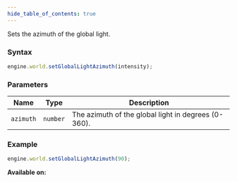 ```yaml
---
hide_table_of_contents: true
---
```



Sets the azimuth of the global light.

### Syntax

```js
engine.world.setGlobalLightAzimuth(intensity);
```

### Parameters

| Name      | Type     | Description                                         |
| --------- | -------- | --------------------------------------------------- |
| `azimuth` | `number` | The azimuth of the global light in degrees (0-360). |

### Example

```js
engine.world.setGlobalLightAzimuth(90);
```

**Available on:** <ClientTag />
